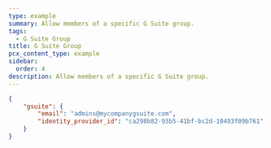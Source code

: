```yaml
---
type: example
summary: Allow members of a specific G Suite group.
tags:
  - G Suite Group
title: G Suite Group
pcx_content_type: example
sidebar:
  order: 4
description: Allow members of a specific G Suite group.
---
```


```json
{
	"gsuite": {
		"email": "admins@mycompanygsuite.com",
		"identity_provider_id": "ca298b82-93b5-41bf-bc2d-10493f09b761"
	}
}
```
